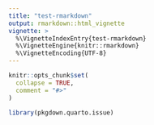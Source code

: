 ```yaml
---
title: "test-rmarkdown"
output: rmarkdown::html_vignette
vignette: >
  %\VignetteIndexEntry{test-rmarkdown}
  %\VignetteEngine{knitr::rmarkdown}
  %\VignetteEncoding{UTF-8}
---
```


```r
knitr::opts_chunk$set(
  collapse = TRUE,
  comment = "#>"
)
```

```r
library(pkgdown.quarto.issue)
```
